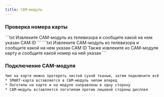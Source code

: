 ```yaml
---
title: CAM-модуль
---
```



### Проверка номера карты
<Tabs>
    <TabItem label="CAM 2.0">
        ```txt
        Извлеките САМ-модуль из телевизора и сообщите какой на нем указан САМ ID
        ```
    </TabItem>
    <TabItem label="CAM 1.0">
        ```txt
        Извлеките САМ-модуль из телевизора и сообщите какой на нем указан САМ ID
        Также извлеките из САМ-модуля карту и сообщите какой номер на ней указан
        ```
    </TabItem>
</Tabs>

### Подключение CAM-модуля
```txt
Чип на карте можно протереть чистой сухой тканью, затем подключите всё обратно:
* SMART-карта вставляется в CAM-модуль чипом вперед
* Логотипы на карте и на модуле направлены в одну сторону
* CAM-модуль вставляется логотипом против лицевой стороны дисплея
```